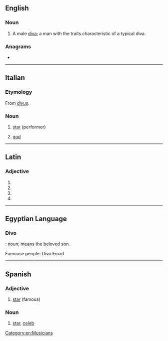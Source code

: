 ==English==

===Noun===
{{en-noun}}

# A male [[diva]]; a man with the traits characteristic of a typical diva.

===Anagrams===
* {{anagrams|en|Ovid|void}}

[[Category:en:Musicians]]

----

==Italian==

===Etymology===
From {{etyl|la|it}} ''[[divus]]''.

===Noun===
{{it-noun|m|f=diva}}

# [[star]] (performer)
# {{lb|it|poetic}} [[god]]

----

==Latin==

===Adjective===
{{la-adj-form|dīvō}}

# {{inflection of|dīvus||dat|m|s|lang=la}}
# {{inflection of|dīvus||dat|n|s|lang=la}}
# {{inflection of|dīvus||abl|m|s|lang=la}}
# {{inflection of|dīvus||abl|n|p|lang=la}}

----

==Egyptian Language==

===Divo===
{{head|se|verb form}} : noun; means the beloved son.

Famouse people: Divo Emad

----

==Spanish==

===Adjective===
{{es-adj|f=diva}}

# [[star]] (famous)

===Noun===
{{es-noun|m|f=diva}}

# [[star]], [[celeb]]